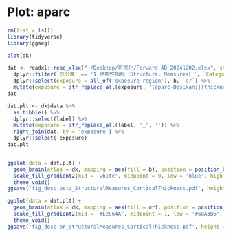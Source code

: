 # Plot: aparc
```r
rm(list = ls())
library(tidyverse)
library(ggseg)

plot(dk)

dat <- readxl::read_xlsx("~/Desktop/可视化/Forward AD 20241202.xlsx", sheet = 'Test Forward AD Sig263') %>% 
  dplyr::filter(`总分类` == '1 结构性指标（Structural Measures）', `Category name` == 'cortical thickness', IDP == 'aparc') %>% 
  dplyr::select(exposure = all_of('exposure region'), b, `or`) %>% 
  mutate(exposure = str_replace_all(exposure, '(aparc-Desikan)|(thickness)|\\s+', ''))
dat

dat.plt <- dk$data %>% 
  as.tibble() %>% 
  dplyr::select(label) %>% 
  mutate(exposure = str_replace_all(label, '_', '')) %>% 
  right_join(dat, by = 'exposure') %>% 
  dplyr::select(-exposure)
dat.plt


ggplot(data = dat.plt) +
  geom_brain(atlas = dk, mapping = aes(fill = b), position = position_brain(side ~ hemi)) +
  scale_fill_gradient2(mid = 'white', midpoint = 0, low = 'blue', high = 'red', na.value = 'grey90') +
  theme_void()
ggsave('fig_desc-beta_StructuralMeasures_CorticalThickness.pdf', height = 4, width = 8)

ggplot(data = dat.plt) +
  geom_brain(atlas = dk, mapping = aes(fill = or), position = position_brain(side ~ hemi)) +
  scale_fill_gradient2(mid = '#E2C64A', midpoint = 1, low = '#68A3B6', high = '#DE4223', na.value = 'grey90') +
  theme_void()
ggsave('fig_desc-or_StructuralMeasures_CorticalThickness.pdf', height = 4, width = 8)
```

